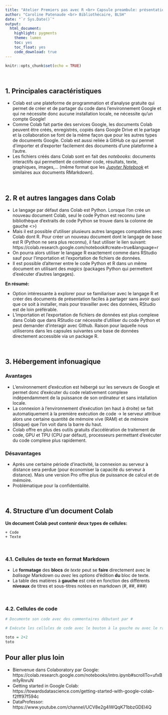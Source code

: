 ```yaml
---
title: "Atelier Premiers pas avec R <br> Capsule preambule: présentation de Google Colaboratory"
author: "Caroline Patenaude <br> Bibliothécaire, BLSH"
date: "`r Sys.Date()`"
output: 
  html_document: 
    highlight: pygments
    theme: lumen
    toc: yes
    toc_float: yes
    code_download: true
---
```


```r
knitr::opts_chunk$set(echo = TRUE)
```

<br>

## 1. Principales caractéristiques

*   Colab est une plateforme de programmation et d'analyse gratuite qui permet de créer et de partager du code dans l'environnement Google et qui ne nécessite donc aucune installation locale, ne nécessite qu'un compte Google!
*   Comme Colab fait partie des services Google, les documents Colab peuvent être créés, enregistrés, copiés dans Google Drive et le partage et la collaboration se font de la même façon que pour les autres types de documents Google. Colab est aussi reliée à GitHub ce qui permet d'importer et d'exporter facilement des documents d'une plateforme à l'autre.
*   Les fichiers créés dans Colab sont en fait des  _notebooks_: documents interactifs qui permettent de combiner code, résultats, texte, graphiques, images,... (même format que les _[Jupyter Notebook](https://jupyter.org/)_ et similaires aux documents RMarkdown).

<br>

## 2. R et autres langages dans Colab

*   Le langage par défaut dans Colab est Python. Lorsque l'on crée un nouveau document Colab, seul  le code Python est reconnu (une bibliothèque d’extraits de code Python se trouve dans la colonne de gauche <>)
*   Mais il est possible d'utiliser plusieurs autres langages compatibles avec Colab dont R. Pour créer un nouveau document dont le langage de base est R (Python ne sera plus reconnu), il faut utiliser le lien suivant:
https://colab.research.google.com/notebook#create=true&language=r
*   On pourra alors utiliser le langage R exactement comme dans RStudio sauf pour l'importation et l'exportation de fichiers de données.
*   Il est  possible d'alterner entre le code Python et R dans un même document en utilisant des *magics* (packages Python qui permettent d'exécuter d'autres langages).

**En résumé:**

*   Option intéressante à explorer pour se familiariser avec le langage R et créer des documents de présentation faciles à partager sans avoir quoi que ce soit à installer, mais pour travailler avec des données, RStudio est de loin préférable. 
* L'importation et l'exportation de fichiers de données est plus complexe dans Colab que dans RStudio car nécessite d'utiliser du code Python et peut demander d'interagir avec Github. Raison pour laquelle nous utiliserons dans les capsules suivantes une base de données directement accessible via un package R. 

<br>

## 3. Hébergement infonuagique

### Avantages
*   L'environnement d'exécution est hébergé sur les serveurs de Google et permet donc d'exécuter du code relativement complexe indépendamment de la puissance de son ordinateur et sans intallation locale. 
*   La connexion à l'environnement d'exécution (en haut à droite) se fait automatiquement à la première exécution de code -> le serveur attribue alors une certaine quantité de mémoire vive (RAM) et de mémoire (disque) que l'on voit dans la barre du haut.
*    Colab offre en plus des outils gratuits d'accélération de traitement de code, GPU et TPU (CPU par défaut), processeurs permettant d’exécuter du code complexe plus rapidement. 

### Désavantages
*   Après une certaine période d'inactivité, la connexion au serveur à distance sera perdue (pour économiser la capacité du serveur à distance). Mais une version Pro offre plus de puissance de calcul et de mémoire.
* Problématique pour la confidentialité.

<br>

## 4. Structure d'un document Colab

**Un document Colab peut contenir deux types de cellules:**

```
+ Code
+ Texte
```

<br>

### 4.1. Cellules de texte en format Markdown

*   Le **formatage** des **blocs** de *texte* peut se **faire** directement avec le *balisage* Markdown ou *avec* les *options* d'édition **du** bloc de texte.
*   La table des matières à **gauche** est créé en fonction des différents **niveaux** de titres et sous-titres notées en markdown (#, ##, ###)

<br>

### 4.2. Cellules de code

```r
# Documente son code avec des commentaires débutant par #

# Exécute les cellules de code avec le bouton à la gauche ou avec le raccourci ctrl + entrée (de nombreux autres raccourcis se trouvent sous Options).

toto = 2+2
toto
```

## Pour aller plus loin

*   Bienvenue dans Colaboratory par Google: https://colab.research.google.com/notebooks/intro.ipynb#scrollTo=ufxBm1yRnruN
*   Getting started in Google Colab: https://towardsdatascience.com/getting-started-with-google-colab-f2fff97f594c
*   DataProfessor: https://www.youtube.com/channel/UCV8e2g4IWQqK71bbzGDEI4Q